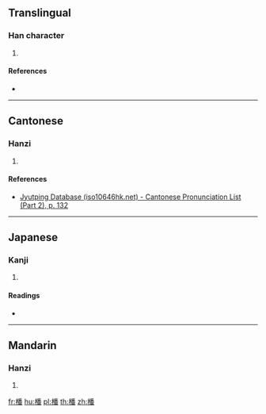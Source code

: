 ==Translingual==

===Han character===
{{Han char|rn=75|rad=木|as=12|sn=16|four=42969|canj=DHDW|ids=⿰木番}}

# {{defn|Han|sort=木12}}

====References====
* {{Han ref|kx=0553.060|dkj=15531|dj=0941.190|hdz=21294.030|uh=6A4E|ud=27214|bh=E9DC|bd=59868}}

----

==Cantonese==

===Hanzi===
{{yue-hanzi|jyut=[[faan2]]|y=faan2}}

# {{defn|lang=yue|sort=木12}}

====References====
*[http://www.iso10646hk.net/jp/document/download.jsp Jyutping Database (iso10646hk.net) - Cantonese Pronunciation List (Part 2), p. 132]

----

==Japanese==

===Kanji===
{{ja-kanji|grade=|rs=木12}}

# {{defn|lang=ja|sort=木12}}

====Readings====
* {{ja-readings|on=[[はん]] (han), [[ぼん]] (bon)|kun=}}

----

==Mandarin==

===Hanzi===
{{cmn-hanzi|pin=[[fán]] ([[fan2]])|wg=fan<sup>2</sup>}}

# {{defn|lang=cmn|sort=木12}}

[[fr:橎]]
[[hu:橎]]
[[pl:橎]]
[[th:橎]]
[[zh:橎]]